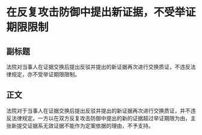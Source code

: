 # 在反复攻击防御中提出新证据，不受举证期限限制
## 副标题
法院对当事人在证据交换后提出反驳并提出的新证据再次进行交换质证，不违反法律规定，亦不受举证期限限制。
## 正文
法院对于当事人在证据交换后提出反驳并提出的新证据再次进行交换质证，并不违反法律规定。一方以在双方反复攻击防御中提出的新的证据超过举证期限为由，主张新提交证据系无效证据不能作为定案依据的理由，不予支持。